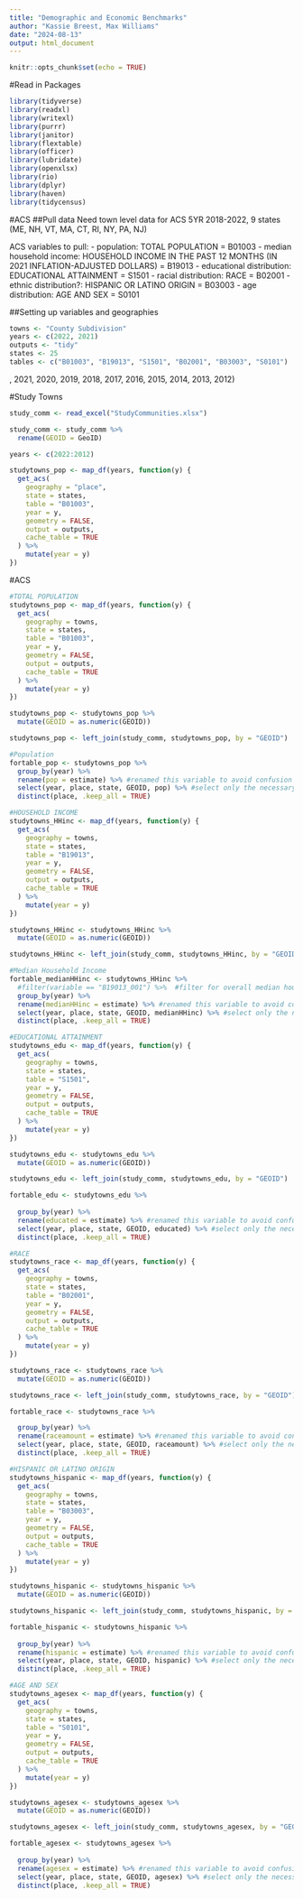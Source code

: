 ```yaml
---
title: "Demographic and Economic Benchmarks"
author: "Kassie Breest, Max Williams"
date: "2024-08-13"
output: html_document
---
```


```r
knitr::opts_chunk$set(echo = TRUE)
```

#Read in Packages

```r
library(tidyverse)
library(readxl)
library(writexl)
library(purrr)
library(janitor)
library(flextable)
library(officer)
library(lubridate)
library(openxlsx)
library(rio)
library(dplyr)
library(haven)
library(tidycensus)
```

#ACS
##Pull data 
Need town level data for ACS 5YR 2018-2022, 9 states (ME, NH, VT, MA, CT, RI, NY, PA, NJ)

ACS variables to pull: 
- population: TOTAL POPULATION = B01003 
- median household income: HOUSEHOLD INCOME IN THE PAST 12 MONTHS (IN 2021 INFLATION-ADJUSTED DOLLARS) = B19013 
- educational distribution: EDUCATIONAL ATTAINMENT = S1501 
- racial distribution: RACE = B02001 
- ethnic distribution?: HISPANIC OR LATINO ORIGIN = B03003 
- age distribution: AGE AND SEX = S0101

##Setting up variables and geographies

```r
towns <- "County Subdivision"
years <- c(2022, 2021)
outputs <- "tidy"
states <- 25
tables <- c("B01003", "B19013", "S1501", "B02001", "B03003", "S0101")
```
, 2021, 2020, 2019, 2018, 2017, 2016, 2015, 2014, 2013, 2012)

#Study Towns
```r
study_comm <- read_excel("StudyCommunities.xlsx")

study_comm <- study_comm %>%
  rename(GEOID = GeoID)

```


```r
years <- c(2022:2012)

studytowns_pop <- map_df(years, function(y) {
  get_acs(
    geography = "place", 
    state = states,
    table = "B01003",
    year = y,
    geometry = FALSE,
    output = outputs,
    cache_table = TRUE
  ) %>%
    mutate(year = y)
})


```


#ACS

```r
#TOTAL POPULATION
studytowns_pop <- map_df(years, function(y) {
  get_acs(
    geography = towns, 
    state = states,
    table = "B01003",
    year = y,
    geometry = FALSE,
    output = outputs,
    cache_table = TRUE
  ) %>%
    mutate(year = y)
}) 

studytowns_pop <- studytowns_pop %>%
  mutate(GEOID = as.numeric(GEOID))

studytowns_pop <- left_join(study_comm, studytowns_pop, by = "GEOID")

#Population
fortable_pop <- studytowns_pop %>%
  group_by(year) %>%
  rename(pop = estimate) %>% #renamed this variable to avoid confusion
  select(year, place, state, GEOID, pop) %>% #select only the necessary variables for the table
  distinct(place, .keep_all = TRUE) 

#HOUSEHOLD INCOME
studytowns_HHinc <- map_df(years, function(y) {
  get_acs(
    geography = towns, 
    state = states,
    table = "B19013",
    year = y,
    geometry = FALSE,
    output = outputs,
    cache_table = TRUE
  ) %>%
    mutate(year = y)
}) 

studytowns_HHinc <- studytowns_HHinc %>%
  mutate(GEOID = as.numeric(GEOID))

studytowns_HHinc <- left_join(study_comm, studytowns_HHinc, by = "GEOID")

#Median Household Income 
fortable_medianHHinc <- studytowns_HHinc %>%
  #filter(variable == "B19013_001") %>%  #filter for overall median household income
  group_by(year) %>%
  rename(medianHHinc = estimate) %>% #renamed this variable to avoid confusion
  select(year, place, state, GEOID, medianHHinc) %>% #select only the necessary variables for the table
  distinct(place, .keep_all = TRUE) 
```


```r
#EDUCATIONAL ATTAINMENT
studytowns_edu <- map_df(years, function(y) {
  get_acs(                                                                                                             
    geography = towns, 
    state = states,
    table = "S1501",
    year = y,
    geometry = FALSE,
    output = outputs,
    cache_table = TRUE
  ) %>%
    mutate(year = y)
}) 

studytowns_edu <- studytowns_edu %>%
  mutate(GEOID = as.numeric(GEOID))

studytowns_edu <- left_join(study_comm, studytowns_edu, by = "GEOID")

fortable_edu <- studytowns_edu %>%
  
  group_by(year) %>%
  rename(educated = estimate) %>% #renamed this variable to avoid confusion
  select(year, place, state, GEOID, educated) %>% #select only the necessary variables for the table
  distinct(place, .keep_all = TRUE) 

#RACE
studytowns_race <- map_df(years, function(y) {
  get_acs(
    geography = towns, 
    state = states,
    table = "B02001",
    year = y,
    geometry = FALSE,
    output = outputs,
    cache_table = TRUE
  ) %>%
    mutate(year = y)
}) 

studytowns_race <- studytowns_race %>%
  mutate(GEOID = as.numeric(GEOID))

studytowns_race <- left_join(study_comm, studytowns_race, by = "GEOID")

fortable_race <- studytowns_race %>%

  group_by(year) %>%
  rename(raceamount = estimate) %>% #renamed this variable to avoid confusion
  select(year, place, state, GEOID, raceamount) %>% #select only the necessary variables for the table
  distinct(place, .keep_all = TRUE) 

#HISPANIC OR LATINO ORIGIN
studytowns_hispanic <- map_df(years, function(y) {
  get_acs(
    geography = towns, 
    state = states,
    table = "B03003",
    year = y,
    geometry = FALSE,
    output = outputs,
    cache_table = TRUE
  ) %>%
    mutate(year = y)
}) 

studytowns_hispanic <- studytowns_hispanic %>%
  mutate(GEOID = as.numeric(GEOID))

studytowns_hispanic <- left_join(study_comm, studytowns_hispanic, by = "GEOID")

fortable_hispanic <- studytowns_hispanic %>%
 
  group_by(year) %>%
  rename(hispanic = estimate) %>% #renamed this variable to avoid confusion
  select(year, place, state, GEOID, hispanic) %>% #select only the necessary variables for the table
  distinct(place, .keep_all = TRUE) 

#AGE AND SEX
studytowns_agesex <- map_df(years, function(y) {
  get_acs(
    geography = towns, 
    state = states,
    table = "S0101",
    year = y,
    geometry = FALSE,
    output = outputs,
    cache_table = TRUE
  ) %>%
    mutate(year = y)
}) 

studytowns_agesex <- studytowns_agesex %>%
  mutate(GEOID = as.numeric(GEOID))

studytowns_agesex <- left_join(study_comm, studytowns_agesex, by = "GEOID")

fortable_agesex <- studytowns_agesex %>%
  
  group_by(year) %>%
  rename(agesex = estimate) %>% #renamed this variable to avoid confusion
  select(year, place, state, GEOID, agesex) %>% #select only the necessary variables for the table
  distinct(place, .keep_all = TRUE) 
```